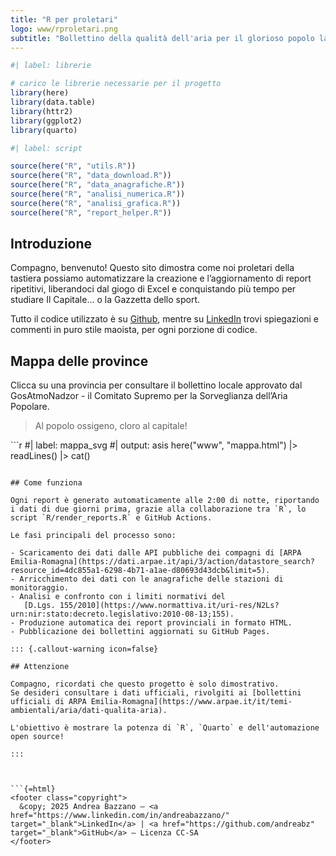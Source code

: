 ```yaml
---
title: "R per proletari"
logo: www/rproletari.png
subtitle: "Bollettino della qualità dell'aria per il glorioso popolo lavoratore"
---
```


```r
#| label: librerie

# carico le librerie necessarie per il progetto
library(here)
library(data.table)
library(httr2)
library(ggplot2)
library(quarto)
```

```r
#| label: script

source(here("R", "utils.R"))
source(here("R", "data_download.R"))
source(here("R", "data_anagrafiche.R"))
source(here("R", "analisi_numerica.R"))
source(here("R", "analisi_grafica.R"))
source(here("R", "report_helper.R"))
```

## Introduzione

Compagno, benvenuto! Questo sito dimostra come noi proletari della tastiera possiamo automatizzare la creazione e l'aggiornamento di report ripetitivi, liberandoci dal giogo di Excel e conquistando più tempo per studiare Il Capitale... o la Gazzetta dello sport.

Tutto il codice utilizzato è su [Github](https://github.com/andreabz/r-proletari-03), mentre su [LinkedIn](https://it.linkedin.com/in/andreabazzano/) trovi spiegazioni e commenti in puro stile maoista, per ogni porzione di codice.

## Mappa delle province

Clicca su una provincia per consultare il bollettino locale approvato dal GosAtmoNadzor - il Comitato Supremo per la Sorveglianza dell'Aria Popolare.

> Al popolo ossigeno, cloro al capitale!

```{=html}
  ```r
  #| label: mappa_svg
  #| output: asis
  here("www", "mappa.html") |> 
    readLines() |> 
    cat()
  ```
  <link rel="stylesheet" href="www/mappa.css" />
  <script src="www/mappa.js"></script>
```

## Come funziona

Ogni report è generato automaticamente alle 2:00 di notte, riportando i dati di due giorni prima, grazie alla collaborazione tra `R`, lo script `R/render_reports.R` e GitHub Actions.

Le fasi principali del processo sono:

- Scaricamento dei dati dalle API pubbliche dei compagni di [ARPA Emilia-Romagna](https://dati.arpae.it/api/3/action/datastore_search?resource_id=4dc855a1-6298-4b71-a1ae-d80693d43dcb&limit=5).
- Arricchimento dei dati con le anagrafiche delle stazioni di monitoraggio.
- Analisi e confronto con i limiti normativi del  
   [D.Lgs. 155/2010](https://www.normattiva.it/uri-res/N2Ls?urn:nir:stato:decreto.legislativo:2010-08-13;155).
- Produzione automatica dei report provinciali in formato HTML.
- Pubblicazione dei bollettini aggiornati su GitHub Pages.

::: {.callout-warning icon=false}

## Attenzione

Compagno, ricordati che questo progetto è solo dimostrativo.  
Se desideri consultare i dati ufficiali, rivolgiti ai [bollettini ufficiali di ARPA Emilia-Romagna](https://www.arpae.it/it/temi-ambientali/aria/dati-qualita-aria).  

L'obiettivo è mostrare la potenza di `R`, `Quarto` e dell'automazione open source!

:::



```{=html}
<footer class="copyright">
  &copy; 2025 Andrea Bazzano — <a href="https://www.linkedin.com/in/andreabazzano/" target="_blank">LinkedIn</a> | <a href="https://github.com/andreabz" target="_blank">GitHub</a> — Licenza CC-SA
</footer>
```
